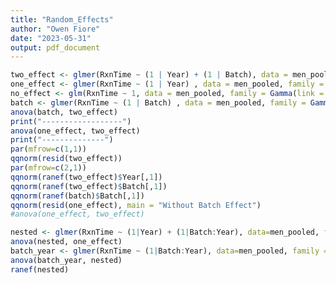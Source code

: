```yaml
---
title: "Random_Effects"
author: "Owen Fiore"
date: "2023-05-31"
output: pdf_document
---
```


```r
two_effect <- glmer(RxnTime ~ (1 | Year) + (1 | Batch), data = men_pooled, family = Gamma(link = "log"))
one_effect <- glmer(RxnTime ~ (1 | Year) , data = men_pooled, family = Gamma(link = "log"))
no_effect <- glm(RxnTime ~ 1, data = men_pooled, family = Gamma(link = "log"))
batch <- glmer(RxnTime ~ (1 | Batch) , data = men_pooled, family = Gamma(link = "log"))
anova(batch, two_effect)
print("------------------")
anova(one_effect, two_effect)
print("--------------")
par(mfrow=c(1,1))
qqnorm(resid(two_effect))
par(mfrow=c(2,1))
qqnorm(ranef(two_effect)$Year[,1])
qqnorm(ranef(two_effect)$Batch[,1])
qqnorm(ranef(batch)$Batch[,1])
qqnorm(resid(one_effect), main = "Without Batch Effect")
#anova(one_effect, two_effect)
```
```r
nested <- glmer(RxnTime ~ (1|Year) + (1|Batch:Year), data=men_pooled, family = Gamma(link="log"))
anova(nested, one_effect)
batch_year <- glmer(RxnTime ~ (1|Batch:Year), data=men_pooled, family = Gamma(link="log"))
anova(batch_year, nested)
ranef(nested)
```

